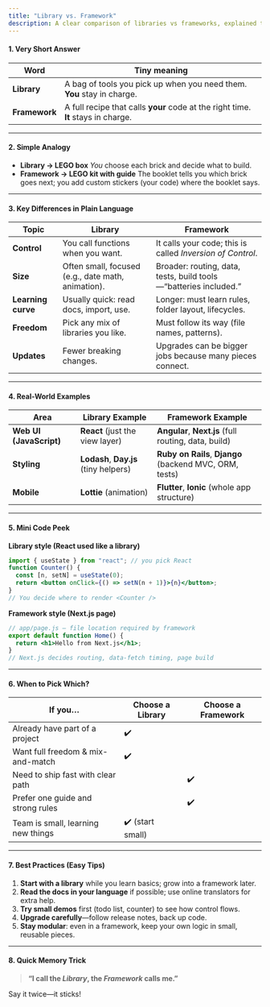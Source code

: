 ```yaml
---
title: "Library vs. Framework"
description: A clear comparison of libraries vs frameworks, explained through simple analogies and practical examples.
---
```


#### 1. Very Short Answer

| Word          | Tiny meaning                                                                      |
| ------------- | --------------------------------------------------------------------------------- |
| **Library**   | A bag of tools you pick up when you need them. **You** stay in charge.            |
| **Framework** | A full recipe that calls **your** code at the right time. **It** stays in charge. |

---

#### 2. Simple Analogy

- **Library → LEGO box**
  _You_ choose each brick and decide what to build.
- **Framework → LEGO kit with guide**
  The booklet tells you which brick goes next; you add custom stickers (your code) where the booklet says.

---

#### 3. Key Differences in Plain Language

| Topic              | Library                                            | Framework                                                        |
| ------------------ | -------------------------------------------------- | ---------------------------------------------------------------- |
| **Control**        | You call functions when you want.                  | It calls your code; this is called _Inversion of Control_.       |
| **Size**           | Often small, focused (e.g., date math, animation). | Broader: routing, data, tests, build tools—“batteries included.” |
| **Learning curve** | Usually quick: read docs, import, use.             | Longer: must learn rules, folder layout, lifecycles.             |
| **Freedom**        | Pick any mix of libraries you like.                | Must follow its way (file names, patterns).                      |
| **Updates**        | Fewer breaking changes.                            | Upgrades can be bigger jobs because many pieces connect.         |

---

#### 4. Real-World Examples

| Area                    | Library Example                       | Framework Example                                       |
| ----------------------- | ------------------------------------- | ------------------------------------------------------- |
| **Web UI (JavaScript)** | **React** (just the view layer)       | **Angular**, **Next.js** (full routing, data, build)    |
| **Styling**             | **Lodash**, **Day.js** (tiny helpers) | **Ruby on Rails**, **Django** (backend MVC, ORM, tests) |
| **Mobile**              | **Lottie** (animation)                | **Flutter**, **Ionic** (whole app structure)            |

---

#### 5. Mini Code Peek

**Library style (React used like a library)**

```jsx
import { useState } from "react"; // you pick React
function Counter() {
  const [n, setN] = useState(0);
  return <button onClick={() => setN(n + 1)}>{n}</button>;
}
// You decide where to render <Counter />
```

**Framework style (Next.js page)**

```jsx
// app/page.js — file location required by framework
export default function Home() {
  return <h1>Hello from Next.js</h1>;
}
// Next.js decides routing, data-fetch timing, page build
```

---

#### 6. When to Pick Which?

| If you…                            | Choose a **Library** | Choose a **Framework** |
| ---------------------------------- | -------------------- | ---------------------- |
| Already have part of a project     | ✔️                   |                        |
| Want full freedom & mix-and-match  | ✔️                   |                        |
| Need to ship fast with clear path  |                      | ✔️                     |
| Prefer one guide and strong rules  |                      | ✔️                     |
| Team is small, learning new things | ✔️ (start small)     |                        |

---

#### 7. Best Practices (Easy Tips)

1. **Start with a library** while you learn basics; grow into a framework later.
2. **Read the docs in your language** if possible; use online translators for extra help.
3. **Try small demos** first (todo list, counter) to see how control flows.
4. **Upgrade carefully**—follow release notes, back up code.
5. **Stay modular**: even in a framework, keep your own logic in small, reusable pieces.

---

#### 8. Quick Memory Trick

> **“I call the _Library_, the _Framework_ calls me.”**

Say it twice—it sticks!
